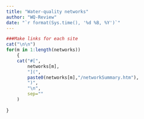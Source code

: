 ```yaml
---
title: "Water-quality networks"
author: "WQ-Review"
date: "`r format(Sys.time(), '%d %B, %Y')`"
---
```


```r
###Make links for each site
cat("\n\n")
for(m in 1:length(networks))
    {
    cat("#[",
        networks[m],
        "](",
        paste0(networks[m],"/networkSummary.htm"),
        ")",
        "\n",
        sep=""
    )
        
}
```